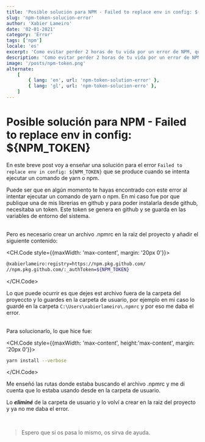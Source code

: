 ```yaml
---
title: 'Posible solución para NPM - Failed to replace env in config: ${NPM_TOKEN}'
slug: 'npm-token-solucion-error'
author: 'Xabier Lameiro'
date: '02-01-2021'
category: 'Error'
tags: ['npm']
locale: 'es'
excerpt: 'Como evitar perder 2 horas de tu vida por un error de NPM, que no deja ejecutar commandos de yarn o npm.'
description: 'Como evitar perder 2 horas de tu vida por un error de NPM, que no deja ejecutar commandos de yarn o npm. Este error se produce cuando se intenta ejecutar un comando de yarn o npm y aparece el siguiente error: Failed to replace env in config: ${NPM_TOKEN}'
image: '/posts/npm-token.png'
alternate:
    [
        { lang: 'en', url: 'npm-token-solution-error' },
        { lang: 'gl', url: 'npm-token-solucion-erro' },
    ]
---
```


# Posible solución para NPM - Failed to replace env in config: $\{NPM_TOKEN}

En este breve post voy a enseñar una solución para el error `Failed to replace env in config: ${NPM_TOKEN}` que se produce cuando se intenta ejecutar un comando de yarn o npm.

Puede ser que en algún momento te hayas encontrado con este error al intentar ejecutar un comando de yarn o npm. En mi caso fue
por que publique una de mis librerias en github y para poder instalarla desde github, necesitaba un token.
Este token se genera en github y se guarda en las variables de entorno del sistema.

<br />
Pero es necesario crear un archivo .npmrc en la raiz del proyecto y añadir el siguiente
contenido:

<CH.Code style={{maxWidth: 'max-content', margin: '20px 0'}}>

```bash .npmrc
@xabierlameiro:registry=https://npm.pkg.github.com/
//npm.pkg.github.com/:_authToken=${NPM_TOKEN}
```

</CH.Code>

Lo que puede ocurrir es que dejes est archivo fuera de la carpeta del proyeccto y lo guardes en la carpeta de usuario,
por ejemplo en mi caso lo guardé en la carpeta `C:\Users\xabierlameiro\.npmrc` y por eso me daba el error.

<br />
Para solucionarlo, lo que hice fue:

<CH.Code style={{maxWidth: 'max-content', height:'max-content', margin: '20px 0'}}>

```bash
yarn install --verbose
```

</CH.Code>

Me enseñó las rutas donde estaba buscando el archivo .npmrc y me di cuenta que lo estaba usando desde en la carpeta de usuario.

Lo **_eliminé_** de la carpeta de usuario y lo volví a crear en la raiz del proyecto y ya no me daba el error.

<br />

> Espero que si os pasa lo mismo, os sirva de ayuda.
